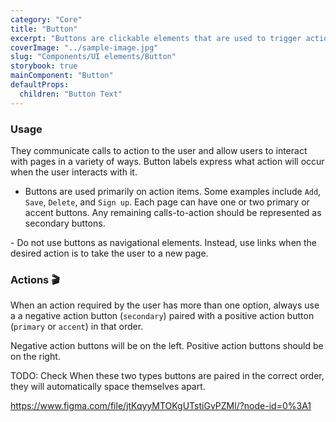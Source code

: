 ```yaml
---
category: "Core"
title: "Button"
excerpt: "Buttons are clickable elements that are used to trigger actions."
coverImage: "../sample-image.jpg"
slug: "Components/UI elements/Button"
storybook: true
mainComponent: "Button"
defaultProps:
  children: "Button Text"
---
```


### Usage

They communicate calls to action to the user and allow users to interact with pages in a variety of ways. Button labels express what action will occur when the user interacts with it.

<DoUse>

- Buttons are used primarily on action items. Some examples include `Add`, `Save`, `Delete`, and `Sign up`. Each page can have one or two primary or accent buttons. Any remaining calls-to-action should be represented as secondary buttons.

</DoUse>

<DoNotUse>
  - Do not use buttons as navigational elements. Instead, use links when the
  desired action is to take the user to a new page.
</DoNotUse>

### Actions 🎬

When an action required by the user has more than one option, always use a a negative action button (`secondary`) paired with a positive action button (`primary` or `accent`) in that order.

Negative action buttons will be on the left. Positive action buttons should be on the right.

TODO: Check When these two types buttons are paired in the correct order, they will automatically space themselves apart.

https://www.figma.com/file/jtKqyyMTOKgUTstiGvPZMl/?node-id=0%3A1
